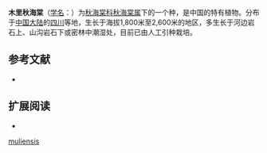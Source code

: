 {{Speciesbox
|image = 
|image_caption = 
|status = 
|status_system = 
|taxon = Begonia muliensis
|authority = [[T.T.Yu|T.T.Yu]], 1948
|synonyms = 
|}}

'''木里秋海棠'''（[[学名|学名]]：{{lang|la|''Begonia muliensis''}}）为[[秋海棠科|秋海棠科]][[秋海棠属|秋海棠属]]下的一个种，是中国的特有植物。分布于[[中国大陆|中国大陆]]的[[四川|四川]]等地，生长于海拔1,800米至2,600米的地区，多生长于河边岩石上、山沟岩石下或密林中潮湿处，目前已由人工引种栽培。

== 参考文献 ==
{{refbegin}}
* {{CPNI| zh=木里秋海棠 | id=141-24740 | binomial=Begonia muliensis | authority=T. T. Yu | subsp= | var= | form= | cv= | accessdate=2013-01-17}}
{{refend}}

== 扩展阅读 ==
{{refbegin}}
* {{wikispecies-inline|Begonia muliensis|木里秋海棠}}
{{refend}}
{{Taxonbar|from=Q11093205}}

[[Category:秋海棠属|muliensis]]


{{plant-stub}}